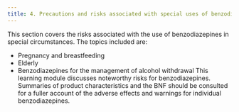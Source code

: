 ```yaml
---
title: 4. Precautions and risks associated with special uses of benzodiazepines
---
```



This section covers the risks associated with the use of benzodiazepines in special circumstances. The topics included are:

* Pregnancy and breastfeeding
* Elderly
* Benzodiazepines for the management of alcohol withdrawal
This learning module discusses noteworthy risks for benzodiazepines. Summaries of product characteristics and the BNF should be consulted for a fuller account of the adverse effects and warnings for individual benzodiazepines.

